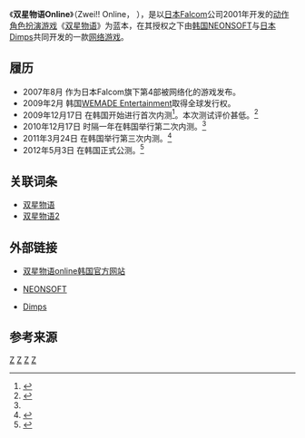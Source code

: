 《'''双星物语Online'''》（Zwei!! Online，{{lang|ja|ツヴァイ!!オンライン}} ），是以[[日本Falcom|日本Falcom]]公司2001年开发的[[动作角色扮演游戏|动作角色扮演游戏]]《[[双星物语|双星物语]]》为蓝本，在其授权之下由[[韩国|韩国]][[NEONSOFT|NEONSOFT]]与[[日本|日本]][[Dimps|Dimps]]共同开发的一款[[网络游戏|网络游戏]]。

==履历==
*2007年8月 作为日本Falcom旗下第4部被网络化的游戏发布。
*2009年2月 韩国[[WEMADE_Entertainment|WEMADE Entertainment]]取得全球发行权。
*2009年12月17日 在韩国开始进行首次内测<ref>{{Cite web |url=http://www.1t1t.com/html/indexnews_204/innews_206/2009-12/1260499256.html |title=日式MMORPG《双星物语OL》 17日将启动首测 |accessdate=2010-08-16 |archive-date=2016-03-04 |archive-url=https://web.archive.org/web/20160304092727/http://www.1t1t.com/html/indexnews_204/innews_206/2009-12/1260499256.html |dead-url=yes }}</ref>。本次测试评价甚低。<ref name="CB2">{{Cite web |url=http://news.duowan.com/1012/156526949926.html |title=经典单机游戏改编 《双星物语OL》17日二测 |access-date=2011-08-10 |archive-url=https://web.archive.org/web/20101219234544/http://news.duowan.com/1012/156526949926.html |archive-date=2010-12-19 |dead-url=yes }}</ref>
*2010年12月17日 时隔一年在韩国举行第二次内测。<ref name="CB2"/>
*2011年3月24日 在韩国举行第三次内测。<ref>{{Cite web |url=http://news.17173.com/content/2011-03-24/20110324152939722,1.shtml |title=吃东西可以长经验《双星物语OL》三测前瞻 |accessdate=2011-08-10 |archive-date=2011-03-26 |archive-url=https://web.archive.org/web/20110326043413/http://news.17173.com/content/2011-03-24/20110324152939722,1.shtml |dead-url=no }}</ref>
*2012年5月3日 在韩国正式公测。<ref>{{Cite web |url=http://games.qq.com/a/20120503/000160.htm |title=单机改编《双星物语OL》韩服5月3日公测 |accessdate=2013-01-16 |archive-date=2018-10-04 |archive-url=https://web.archive.org/web/20181004014625/http://games.qq.com/a/20120503/000160.htm |dead-url=no }}</ref>

==关联词条==
*[[双星物语|双星物语]]
*[[双星物语2|双星物语2]]

==外部链接==
*{{ko}}[https://web.archive.org/web/20100904202721/http://zwei.wemade.com/main/main.asp 双星物语online韩国官方网站]
*{{ko}}[https://web.archive.org/web/20110207220104/http://neonsoftinc.com/ NEONSOFT]
*{{ja}}[http://www.dimps.co.jp/ Dimps]{{Wayback|url=http://www.dimps.co.jp/ |date=20080830171351 }}

==参考来源==
{{reflist|30em}}

[[Category:2009年电子游戏|Z]]
[[Category:Windows游戏|Z]]
[[Category:大型多人在线角色扮演游戏|Z]]
[[Category:日本Falcom游戏|Z]]